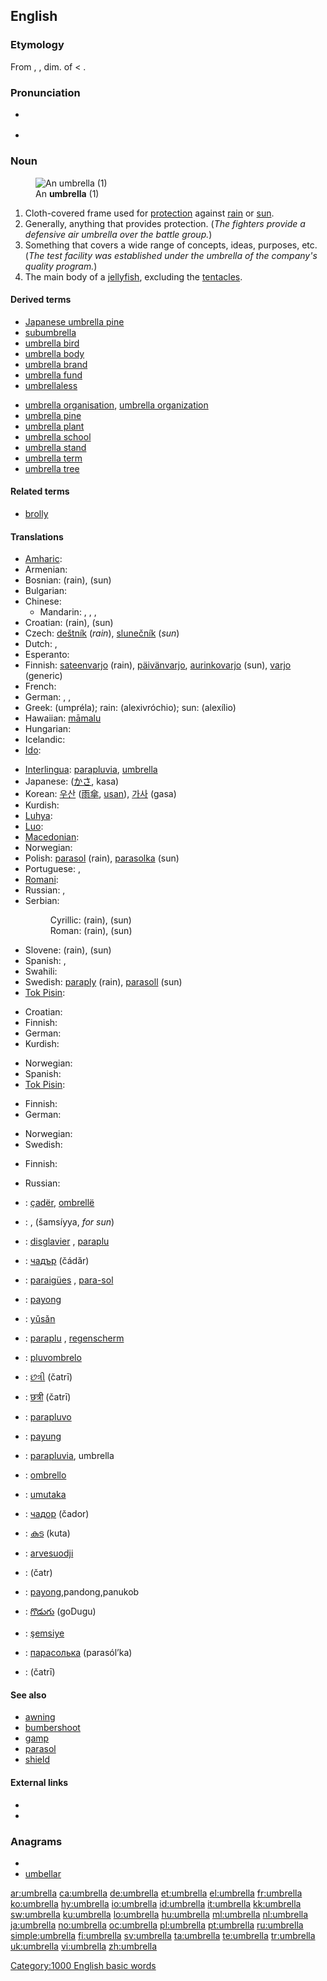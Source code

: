 {{wikipedia}}
==English==

===Etymology===
From {{etyl|it}} {{term|ombrella}}, {{term|umbrella|lang=la||an umbrella, sunshade}}, dim. of {{term|ombra||shade}} < {{etyl|la}} {{term|umbra||shade}}.

===Pronunciation===
* {{a|UK}} {{IPA|/ʌmˈbɹɛlə(ɹ)/}} {{SAMPA|/Vm"brEl@(r)/}}
*: {{rhymes|ɛlə(r)}}
* {{a|US}} {{IPA|/ʌmˈbɹɛlə/}} {{SAMPA|/Vm"brEl@/}}
*: {{audio|en-us-umbrella.ogg|Audio (US)}}
*: {{rhymes|ɛlə}}

===Noun===
{{en-noun}}

[[Image:Regnhlíf.jpg|thumb|An '''umbrella''' (1)]]

# Cloth-covered frame used for [[protection]] against [[rain]] or [[sun]].
# Generally, anything that provides protection. (''The fighters provide a defensive air umbrella over the battle group.'')
# Something that covers a wide range of concepts, ideas, purposes, etc. (''The test facility was established under the umbrella of the company's quality program.'')
# The main body of a [[jellyfish]], excluding the [[tentacle]]s.

====Derived terms====
{{top2}}
* [[Japanese umbrella pine]]
* [[subumbrella]]
* [[umbrella bird]]
* [[umbrella body]]
* [[umbrella brand]]
* [[umbrella fund]]
* [[umbrellaless]]
{{mid2}}
* [[umbrella organisation]], [[umbrella organization]]
* [[umbrella pine]]
* [[umbrella plant]]
* [[umbrella school]]
* [[umbrella stand]]
* [[umbrella term]]
* [[umbrella tree]]
{{bottom}}

====Related terms====
* [[brolly]]

====Translations====
{{trans-top|cloth-covered frame used for protection against rain or sun}}
* [[Amharic]]: {{tø|am|ጃንጥላ|tr=janṭəla|sc=Ethi}}
* Armenian: {{t-|hy|անձրևանոց|tr=anjrevanoc'}}
* Bosnian: {{t-|bs|kišobran|m}} (rain), {{t-|bs|suncobran|m}} (sun)
* Bulgarian: {{t+|bg|чадър|m|tr=čadǎr}}
* Chinese:
** Mandarin: {{t-|cmn|傘|sc=Hani}}, {{t-|cmn|伞|tr=sǎn|sc=Hani}}, {{t-|cmn|雨傘|sc=Hani}}, {{t-|cmn|雨伞|tr=yǔsǎn|sc=Hani}}
* Croatian: {{t-|hr|kišobran|m|alt=kȉšobrān}} (rain), {{t-|hr|suncobran|m|alt=sȕncobrān}} (sun)
* Czech: [[deštník]] {{m}} (''rain''), [[slunečník]] {{m}} (''sun'')
* Dutch: {{t+|nl|paraplu}}, {{t+|nl|regenscherm}}
* Esperanto: {{t-|eo|ombrelo|xs=Esperanto}}
* Finnish: [[sateenvarjo]] (rain), [[päivänvarjo]], [[aurinkovarjo]] (sun), [[varjo]] (generic)
* French: {{t+|fr|parapluie|m}}
* German: {{t+|de|Schirm|m}}, {{t+|de|Sonnenschirm|m}}, {{t+|de|Regenschirm|f}}
* Greek: {{t+|el|ομπρέλα|f}} (umpréla); rain:{{t|el|αλεξιβρόχιο|n}} (alexivróchio); sun: {{t|el|αλεξήλιο|n}} (alexílio)
* Hawaiian: [[māmalu]]
* Hungarian: {{t+|hu|esernyő}}
* Icelandic: {{t+|is|regnhlíf|f}}
* [[Ido]]: {{t+|io|parapluvo|xs=Ido}}
{{trans-mid}}
* [[Interlingua]]: [[parapluvia]], [[umbrella]]
* Japanese: {{Jpan|[[傘]]}} ([[かさ]], kasa)
* Korean: [[우산]] ([[雨傘]], [[usan]]), [[가사]] (gasa)
* Kurdish: {{ku-Arab|[[چه‌تر]]}}
* [[Luhya]]: {{tø|luy|linyenya}}
* [[Luo]]: {{tø|luo|mwabul}}
* [[Macedonian]]: {{t-|mk|чадор|m|tr=čádor}}
* Norwegian: {{t+|no|paraply|m}}
* Polish: [[parasol]] {{m}} (rain), [[parasolka]] {{f}} (sun)
* Portuguese: {{t+|pt|guarda-chuva|m}}, {{t-|pt|sombrinha|f}}
* [[Romani]]: {{tø|rom|brishindalyi|f}}
* Russian: {{t+|ru|зонтик|m|tr=zóntik}}, {{t+|ru|зонт|m|tr=zont}}
* Serbian:
*: Cyrillic: {{t-|sr|кишобран|m|sc=Cyrl}} (rain), {{t-|sr|сунцобран|m|sc=Cyrl}} (sun)
*: Roman: {{t-|sr|kišobran|m}} (rain), {{t-|sr|suncobran|m}} (sun)
* Slovene: {{t+|sl|dežnik|m}} (rain), {{t+|sl|sončnik|m}} (sun)
* Spanish: {{t-|es|parasol|m}}, {{t+|es|paraguas|m}}
* Swahili: {{t+|sw|mwavuli|xs=Swahili}}
* Swedish: [[paraply]] {{n}} (rain), [[parasoll]] {{n}} (sun)
* [[Tok Pisin]]: {{t-|tpi|ambrela|xs=Tok Pisin}}
{{trans-bottom}}

{{trans-top|anything that provides protection}}
* Croatian: {{t-|hr|kišobran|m|alt=kȉšobrān}}
* Finnish: {{t+|fi|sateenvarjo}}
* German: {{t+|de|Schirm|m}}
* Kurdish: {{t+|ku|که‌پر|sc=ku-Arab}}
{{trans-mid}}
* Norwegian: {{t+|no|paraply|m}}
* Spanish: {{t+|es|amparo|m}}
* [[Tok Pisin]]: {{t-|tpi|ambrela|xs=Tok Pisin}}
{{trans-bottom}}

{{trans-top|something that covers a wide range of concepts, ideas, etc.}}
* Finnish: {{t+|fi|sateenvarjo}}
* German: {{t+|de|Dach|n}}
{{trans-mid}}
* Norwegian: {{t+|no|paraply|m}}
* Swedish: {{t-|sv|paraply-}}
{{trans-bottom}}

{{trans-top|the main body of a jellyfish, excluding the tentacles}}
* Finnish: {{t-|fi|uimakello}}
{{trans-mid}}
* Russian: {{t+|ru|купол|m|tr=kúpol}}
{{trans-bottom}}

{{checktrans-top}}
* {{ttbc|Albanian}}: [[çadër]], [[ombrellë]]
* {{ttbc|Arabic}}: {{Arab|[[مظلة]]}} {{unicode|(maʐálla, ''for rain'')}} {{f}}, {{Arab|[[شمسية|شّمسيّة]]}} (šamsíyya, ''for sun'') {{f}}
* {{ttbc|Breton}}: [[disglavier]] {{m}}, [[paraplu]] {{m}}
* {{ttbc|Bulgarian}}: [[чадър]] (čádǎr) {{m}}
* {{ttbc|Catalan}}: [[paraigües]] {{m}}, [[para-sol]] {{m}}
* {{ttbc|Cebuano}}: [[payong]]
* {{ttbc|Chinese}}: [[yǔsǎn]] {{zh-ts|[[雨傘]]|[[雨伞]]}}
* {{ttbc|Dutch}}: [[paraplu]] {{m}}, [[regenscherm]] {{n}}
* {{ttbc|Esperanto}}: [[pluvombrelo]]
* {{ttbc|Gujarati}}: [[છત્રી]] (čatrī) {{f}}
* {{ttbc|Hindi}}: [[छत्री]] (čatrī) {{f}}
* {{ttbc|Ido}}: [[parapluvo]]
* {{ttbc|Indonesian}}: [[payung]]
* {{ttbc|Interlingua}}: [[parapluvia]], umbrella
* {{ttbc|Italian}}: [[ombrello]] {{m}}
{{trans-mid}}
* {{ttbc|Kinyarwanda}}: [[umutaka]]
* {{ttbc|Macedonian}}: [[чадор]] (čador) {{m}}
* {{ttbc|Malayalam}}: [[കുട]] (kuta)
* {{ttbc|Northern Sami}}: [[arvesuodji]]
* {{ttbc|Persian}}: {{fa-Arab|[[چتر]]}} (čatr)
* {{ttbc|Tagalog}}: [[payong]],pandong,panukob
* {{ttbc|Telugu}}: [[గొడుగు]] (goDugu)
* {{ttbc|Turkish}}: [[şemsiye]]
* {{ttbc|Ukrainian}}: [[парасолька]] (parasól’ka) {{f}}
* {{ttbc|Urdu}}: {{ur-Arab|[[چھتری]]}} (čatrī) {{f}}
{{trans-bottom}}

====See also====
* [[awning]]
* [[bumbershoot]]
* [[gamp]]
* [[parasol]]
* [[shield]]

====External links====
* {{R:Webster 1913}}
* {{R:Century 1911}}

===Anagrams===
* {{alphagram|abellmru}}
* [[umbellar#English|umbellar]]

[[Category:1000 English basic words]]

[[ar:umbrella]]
[[ca:umbrella]]
[[de:umbrella]]
[[et:umbrella]]
[[el:umbrella]]
[[fr:umbrella]]
[[ko:umbrella]]
[[hy:umbrella]]
[[io:umbrella]]
[[id:umbrella]]
[[it:umbrella]]
[[kk:umbrella]]
[[sw:umbrella]]
[[ku:umbrella]]
[[lo:umbrella]]
[[hu:umbrella]]
[[ml:umbrella]]
[[nl:umbrella]]
[[ja:umbrella]]
[[no:umbrella]]
[[oc:umbrella]]
[[pl:umbrella]]
[[pt:umbrella]]
[[ru:umbrella]]
[[simple:umbrella]]
[[fi:umbrella]]
[[sv:umbrella]]
[[ta:umbrella]]
[[te:umbrella]]
[[tr:umbrella]]
[[uk:umbrella]]
[[vi:umbrella]]
[[zh:umbrella]]
